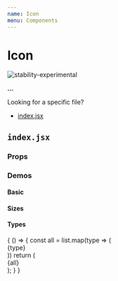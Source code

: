 ```yaml
---
name: Icon
menu: Components
---
```



# Icon

![stability-experimental](https://img.shields.io/badge/stability-experimental-orange.svg)

**...**

Looking for a specific file?

- [index.jsx](#indexjsx)

## `index.jsx`

### Props

<PropsTable of={Icon} />

### Demos

#### **Basic**

<Playground>
  <Icon type="Security" />
</Playground>

#### **Sizes**

<Playground>
  <Icon type="LocalShipping" size="small" />
  <Icon type="LocalShipping" size="standard" />
  <Icon type="LocalShipping" size="large" />
  <Icon type="LocalShipping" size="huge" />
  <Icon type="LocalShipping" size="massive" />
</Playground>

#### **Types**

<Playground>
    {
      () => {
        const all = list.map(type => (
          <div 
            key={type}
            style={{ display: 'flex', alignItems: 'center' }}
          >
            <Icon size="huge" {...{ type }} />
            <span style={{ paddingLeft: '15px' }}>{type}</span>
          </div>
        ))
        return (
          <div>
            {all}
          </div>
        );
      }
    }
</Playground>
